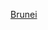 {{Navbox
|name  = 美國駐汶萊大使
|title = {{Link-en|美國駐汶萊大使列表|List of ambassadors of the United States to Brunei|美國駐汶萊大使}}
|state = {{{state<includeonly>|collapsed</includeonly>}}}
|listclass = hlist
|image = [[File:Seal of an Embassy of the United States of America.svg|70px|Seal of the US Embassy]]
|list1  =
* {{Link-en|巴林頓·金恩|Barrington King|金恩}}
* {{Link-en|湯瑪斯·佛格森|Thomas C. Ferguson|佛格森}}
* {{Link-en|克里斯多弗·菲利普斯|Christopher H. Phillips|菲利普斯}}
* {{Link-en|唐納德·恩西奈特|Donald Burnham Ensenat|恩西奈特}}
* {{Link-en|泰瑞莎·塔爾|Theresa Anne Tull|塔爾}}
* {{Link-en|葛倫·拉斯|Glen R. Rase|拉斯}}
* [[史丹扉]]
* {{Link-en|基恩·克里斯提|Gene B. Christy|克里斯提}}
* {{Link-en|艾米爾·史科登|Emil A. Skodon|史科登}}
* {{Link-en|威廉·托德|William E. Todd|托德}}
* {{Link-en|約翰·麥肯泰爾|John W. McIntyre|麥肯泰爾}}<small>（[[臨時代辦|代辦]]）</small>
* [[席天佑]]
* {{Link-en|克雷格·艾倫|Craig B. Allen|艾倫}}
* [[馬志修]]
* {{Link-en|史考特·伍達德|Scott E. Woodard|伍達德}}<small>（[[臨時代辦|代辦]]）</small>
* {{Link-en|艾蜜莉·弗萊克納|Emily M. Fleckner|弗萊克納}}<small>（[[臨時代辦|代辦]]）</small>

}}<noinclude>

{{collapsible option}}

[[Category:美國駐汶萊大使| ]]

[[Category:美國駐外大使模板|Brunei]]

</noinclude>